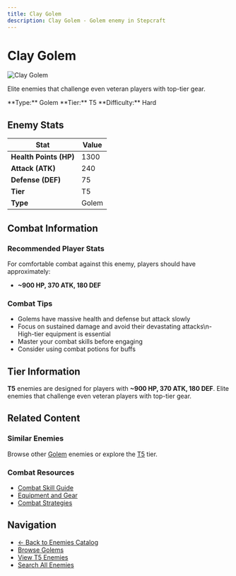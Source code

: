 ```yaml
---
title: Clay Golem
description: Clay Golem - Golem enemy in Stepcraft
---
```


# Clay Golem

<div className="flex items-start gap-6 mb-8">
  <div className="flex-shrink-0">
    <img src="/assets/enemies/clay_golem/golem.png" alt="Clay Golem" className="w-24 h-24 border rounded-lg" />
  </div>
  <div className="flex-1">
    <div className="space-y-2">
      <p className="text-lg text-muted-foreground">Elite enemies that challenge even veteran players with top-tier gear.</p>
      <div className="flex flex-wrap gap-4 text-sm">
        <span className="px-2 py-1 bg-blue-100 dark:bg-blue-900 rounded-md">
          **Type:** Golem
        </span>
        <span className="px-2 py-1 bg-yellow-100 dark:bg-yellow-900 rounded-md">
          **Tier:** T5
        </span>
        <span className="px-2 py-1 bg-red-100 dark:bg-red-900 rounded-md">
          **Difficulty:** Hard
        </span>
      </div>
    </div>
  </div>
</div>

## Enemy Stats

| Stat | Value |
|------|-------|
| **Health Points (HP)** | 1300 |
| **Attack (ATK)** | 240 |
| **Defense (DEF)** | 75 |
| **Tier** | T5 |
| **Type** | Golem |

## Combat Information

### Recommended Player Stats
For comfortable combat against this enemy, players should have approximately:
- **~900 HP, 370 ATK, 180 DEF**

### Combat Tips
- Golems have massive health and defense but attack slowly
- Focus on sustained damage and avoid their devastating attacks\n- High-tier equipment is essential
- Master your combat skills before engaging
- Consider using combat potions for buffs

## Tier Information

**T5** enemies are designed for players with **~900 HP, 370 ATK, 180 DEF**. Elite enemies that challenge even veteran players with top-tier gear.

## Related Content

### Similar Enemies
Browse other [Golem](/docs/enemies#golems) enemies or explore the [T5](/docs/enemies#tier-5-t5) tier.

### Combat Resources
- [Combat Skill Guide](/docs/skills/individual/combat)
- [Equipment and Gear](/docs/items)
- [Combat Strategies](/docs/getting-started)

## Navigation

- [← Back to Enemies Catalog](/docs/enemies)
- [Browse Golems](/docs/enemies#golems)
- [View T5 Enemies](/docs/enemies#tier-5-t5)
- [Search All Enemies](/search)

